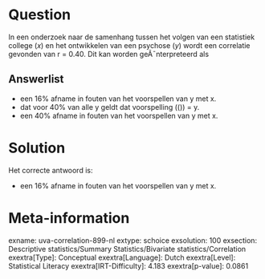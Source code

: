 Question
========

In een onderzoek naar de samenhang tussen het volgen van een statistiek
college (*x*) en het ontwikkelen van een psychose (*y*) wordt een
correlatie gevonden van r = 0.40. Dit kan worden geÃ¯nterpreteerd als

Answerlist
----------

* een 16% afname in fouten van het voorspellen van y met x.
* dat voor 40% van alle y geldt dat voorspelling (\(\hat{y}\)) = y.
* een 40% afname in fouten van het voorspellen van y met x.

Solution
========

Het correcte antwoord is: 

* een 16% afname in fouten van het voorspellen van y met x.

Meta-information
================
exname: uva-correlation-899-nl
extype: schoice
exsolution: 100
exsection: Descriptive statistics/Summary Statistics/Bivariate statistics/Correlation
exextra[Type]: Conceptual
exextra[Language]: Dutch
exextra[Level]: Statistical Literacy
exextra[IRT-Difficulty]: 4.183
exextra[p-value]: 0.0861
